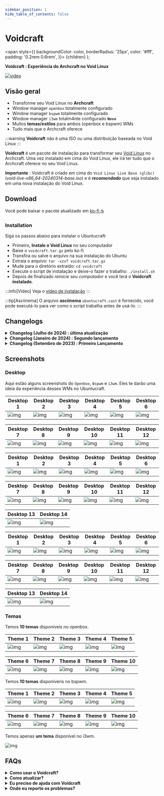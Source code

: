 ```yaml
---
sidebar_position: 1
hide_table_of_contents: false
---
```


# Voidcraft

<!-- Theme ---------------------------------------- -->
<!-- Tabs -->

<!-- Badges -->
  <span
    style={{
      backgroundColor: color,
      borderRadius: '25px',
      color: '#fff',
      padding: '0.2rem 0.6rem',
    }}>
    {children}
  </span>
);

<!-- Adicione suas coisas a partir daqui -------------------- -->

**Voidcraft : Experiência do Archcraft no Void Linux**

[![video](https://raw.githubusercontent.com/archcraft-os/misc-files/main/archcraftify/voidcraft/main.gif)](https://youtu.be/dd0bCn5Mt2E)

## Visão geral

- Transforme seu Void Linux no **Archcraft**
- Window manager `openbox` totalmente configurado
- Window manager `bspwm` totalmente configurado
- Window manager `i3wm` totalm4nte configurado **`Novo`**
- Muitos **temas/estilos** para ambos (openbox e bspwm) WMs
- Tudo mais que o Archcraft oferece

:::warning
**Voidcraft** não é uma ISO ou uma distribuição baseada no Void Linux
:::

**Voidcraft** é um pacote de instalação para transformar seu [Void Linux](https://voidlinux.org/) no Archcraft. Uma vez instalado em cima do Void Linux, ele irá ter tudo que o Archcraft oferece no seu Void Linux.

**Importante** : Voidcraft é criado em cima do `Void Linux Live Base (glibc)`(_void-live-x86_64-20240314-base.iso_) e é ***recomendado*** que seja instalado em uma nova instalação do Void Linux.

<!-- Download ------------------------------------- -->

## Download

Você pode baixar o pacote atualizado em <Highlight color="#50545b"><a href="https://ko-fi.com/s/94be658a0f" target="_blank">ko-fi ☕</a></Highlight>

### Installation

Siga os passos abaixo para instalar o Ubuntucraft:

- Primeiro, **Instale o Void Linux** no seu computador
- Baixe o `voidcraft.tar.gz` pelo ko-fi
- Transfira ou salve o arquivo na sua instalação do Ubuntu
- Extraia o arquivo: `tar -xzvf voidcraft.tar.gz`
- Mude para o diretório extraído: `cd voidcraft`
- Execute o script de instalação e deixe-o fazer o trabalho: `./install.sh`
- Depois de finalizado _reinicie seu computador_ e você terá o **Voidcraft instalado**.

:::info[Video]
Veja o [vídeo de instalação](https://youtu.be/dd0bCn5Mt2E)
:::

:::tip[Asciinema]
O arquivo **asciinema** `ubuntucraft.cast` é fornecido, você pode executá-lo para ver como o script trabalha antes de usá-lo.
:::

<!-- Changelogs ----------------------------------- -->

## Changelogs

<details>
<summary><b>Changelog (Julho de 2024) : última atualização</b></summary>

**Data** : `6 de julho de 2024`

- Adicionado `qt6ct` e sua configuração
- Adicionado o módulo de Bateria vazia se usado no desktop
- Atualizados os scripts relacionados a screenshots, cores dinãmicas para seleção de borda
- Atualizados os scripts do tint2 para bateria e brilho
- Atualizada as configurações da `polybar`, recarregamentos nas mudanças de tela
- Corrigidos alguns pipemenus para `openbox`
- Correção de bugs, etc

</details>

<details>
<summary><b>Changelog (Janeiro de 2024) : Segundo lançamento</b></summary>

**Data** : `16 de janeiro de 2024`

- Adicionado o window manager `i3wm`
- Configuração do alacritty migrada para `toml`
- Scripts relacionados ao alacritty atualizados
- Atualizadoa as configurações da `polybar`, problema da fonte e adicionado modulos para `bandeja`
- Corrigido alguns pipemenus para o `openbox`
- Adicionado uma configuração melhor para multi-monitor no `bspwm`
- Correção de bugs, etc
 
</details>

<details>
<summary><b>Changelog (Setembro de 2023) : Primeiro Lançamento</b></summary>

**Data** : `15 de setembro de 2023`

- Voidcraft Lançado

</details>

<!-- Screenshots ---------------------------------- -->

## Screenshots

### Desktop

Aqui estão alguns screenshots do `Openbox`, `Bspwm` e `i3wm`. Eles te darão uma ideia da experiência desses WMs no Ubuntucraft.

<Tabs>

<TabItem value="wm_1" label="Openbox" default>

|Desktop 1|Desktop 2|Desktop 3|Desktop 4|Desktop 5|Desktop 6|
|---|---|---|---|---|---|
|![img](https://raw.githubusercontent.com/archcraft-os/misc-files/main/archcraftify/voidcraft/openbox/desktop/desktop_1.png)|![img](https://raw.githubusercontent.com/archcraft-os/misc-files/main/archcraftify/voidcraft/openbox/desktop/desktop_2.png)|![img](https://raw.githubusercontent.com/archcraft-os/misc-files/main/archcraftify/voidcraft/openbox/desktop/desktop_3.png)|![img](https://raw.githubusercontent.com/archcraft-os/misc-files/main/archcraftify/voidcraft/openbox/desktop/desktop_4.png)|![img](https://raw.githubusercontent.com/archcraft-os/misc-files/main/archcraftify/voidcraft/openbox/desktop/desktop_5.png)|![img](https://raw.githubusercontent.com/archcraft-os/misc-files/main/archcraftify/voidcraft/openbox/desktop/desktop_6.png)|

|Desktop 7|Desktop 8|Desktop 9|Desktop 10|Desktop 11|Desktop 12|
|---|---|---|---|---|---|
|![img](https://raw.githubusercontent.com/archcraft-os/misc-files/main/archcraftify/voidcraft/openbox/desktop/desktop_7.png)|![img](https://raw.githubusercontent.com/archcraft-os/misc-files/main/archcraftify/voidcraft/openbox/desktop/desktop_8.png)|![img](https://raw.githubusercontent.com/archcraft-os/misc-files/main/archcraftify/voidcraft/openbox/desktop/desktop_9.png)|![img](https://raw.githubusercontent.com/archcraft-os/misc-files/main/archcraftify/voidcraft/openbox/desktop/desktop_10.png)|![img](https://raw.githubusercontent.com/archcraft-os/misc-files/main/archcraftify/voidcraft/openbox/desktop/desktop_11.png)|![img](https://raw.githubusercontent.com/archcraft-os/misc-files/main/archcraftify/voidcraft/openbox/desktop/desktop_12.png)|

</TabItem>

<TabItem value="wm_2" label="Bspwm" default>

|Desktop 1|Desktop 2|Desktop 3|Desktop 4|Desktop 5|Desktop 6|
|---|---|---|---|---|---|
|![img](https://raw.githubusercontent.com/archcraft-os/misc-files/main/archcraftify/voidcraft/bspwm/desktop/desktop_1.png)|![img](https://raw.githubusercontent.com/archcraft-os/misc-files/main/archcraftify/voidcraft/bspwm/desktop/desktop_2.png)|![img](https://raw.githubusercontent.com/archcraft-os/misc-files/main/archcraftify/voidcraft/bspwm/desktop/desktop_3.png)|![img](https://raw.githubusercontent.com/archcraft-os/misc-files/main/archcraftify/voidcraft/bspwm/desktop/desktop_4.png)|![img](https://raw.githubusercontent.com/archcraft-os/misc-files/main/archcraftify/voidcraft/bspwm/desktop/desktop_5.png)|![img](https://raw.githubusercontent.com/archcraft-os/misc-files/main/archcraftify/voidcraft/bspwm/desktop/desktop_6.png)|

|Desktop 7|Desktop 8|Desktop 9|Desktop 10|Desktop 11|Desktop 12|
|---|---|---|---|---|---|
|![img](https://raw.githubusercontent.com/archcraft-os/misc-files/main/archcraftify/voidcraft/bspwm/desktop/desktop_7.png)|![img](https://raw.githubusercontent.com/archcraft-os/misc-files/main/archcraftify/voidcraft/bspwm/desktop/desktop_8.png)|![img](https://raw.githubusercontent.com/archcraft-os/misc-files/main/archcraftify/voidcraft/bspwm/desktop/desktop_9.png)|![img](https://raw.githubusercontent.com/archcraft-os/misc-files/main/archcraftify/voidcraft/bspwm/desktop/desktop_10.png)|![img](https://raw.githubusercontent.com/archcraft-os/misc-files/main/archcraftify/voidcraft/bspwm/desktop/desktop_11.png)|![img](https://raw.githubusercontent.com/archcraft-os/misc-files/main/archcraftify/voidcraft/bspwm/desktop/desktop_12.png)|

|Desktop 13|Desktop 14|
|---|---|
|![img](https://raw.githubusercontent.com/archcraft-os/misc-files/main/archcraftify/voidcraft/bspwm/desktop/desktop_13.png)|![img](https://raw.githubusercontent.com/archcraft-os/misc-files/main/archcraftify/voidcraft/bspwm/desktop/desktop_14.png)|

</TabItem>

<TabItem value="wm_3" label="i3wm" default>

|Desktop 1|Desktop 2|Desktop 3|Desktop 4|Desktop 5|Desktop 6|
|---|---|---|---|---|---|
|![img](https://raw.githubusercontent.com/archcraft-os/misc-files/main/archcraftify/voidcraft/i3wm/desktop/desktop_1.png)|![img](https://raw.githubusercontent.com/archcraft-os/misc-files/main/archcraftify/voidcraft/i3wm/desktop/desktop_2.png)|![img](https://raw.githubusercontent.com/archcraft-os/misc-files/main/archcraftify/voidcraft/i3wm/desktop/desktop_3.png)|![img](https://raw.githubusercontent.com/archcraft-os/misc-files/main/archcraftify/voidcraft/i3wm/desktop/desktop_4.png)|![img](https://raw.githubusercontent.com/archcraft-os/misc-files/main/archcraftify/voidcraft/i3wm/desktop/desktop_5.png)|![img](https://raw.githubusercontent.com/archcraft-os/misc-files/main/archcraftify/voidcraft/i3wm/desktop/desktop_6.png)|

|Desktop 7|Desktop 8|Desktop 9|Desktop 10|Desktop 11|Desktop 12|
|---|---|---|---|---|---|
|![img](https://raw.githubusercontent.com/archcraft-os/misc-files/main/archcraftify/voidcraft/i3wm/desktop/desktop_7.png)|![img](https://raw.githubusercontent.com/archcraft-os/misc-files/main/archcraftify/voidcraft/i3wm/desktop/desktop_8.png)|![img](https://raw.githubusercontent.com/archcraft-os/misc-files/main/archcraftify/voidcraft/i3wm/desktop/desktop_9.png)|![img](https://raw.githubusercontent.com/archcraft-os/misc-files/main/archcraftify/voidcraft/i3wm/desktop/desktop_10.png)|![img](https://raw.githubusercontent.com/archcraft-os/misc-files/main/archcraftify/voidcraft/i3wm/desktop/desktop_11.png)|![img](https://raw.githubusercontent.com/archcraft-os/misc-files/main/archcraftify/voidcraft/i3wm/desktop/desktop_12.png)|

|Desktop 13|Desktop 14|
|---|---|
|![img](https://raw.githubusercontent.com/archcraft-os/misc-files/main/archcraftify/voidcraft/i3wm/desktop/desktop_13.png)|![img](https://raw.githubusercontent.com/archcraft-os/misc-files/main/archcraftify/voidcraft/i3wm/desktop/desktop_14.png)|

</TabItem>

</Tabs>

### Temas

<Tabs>

<TabItem value="wm_1" label="Openbox" default>

Temos **10 temas** disponíveis no openbox.

|Theme 1|Theme 2|Theme 3|Theme 4|Theme 5|
|---|---|---|---|---|
|![img](https://raw.githubusercontent.com/archcraft-os/misc-files/main/archcraftify/voidcraft/openbox/themes/theme_1.png)|![img](https://raw.githubusercontent.com/archcraft-os/misc-files/main/archcraftify/voidcraft/openbox/themes/theme_2.png)|![img](https://raw.githubusercontent.com/archcraft-os/misc-files/main/archcraftify/voidcraft/openbox/themes/theme_3.png)|![img](https://raw.githubusercontent.com/archcraft-os/misc-files/main/archcraftify/voidcraft/openbox/themes/theme_4.png)|![img](https://raw.githubusercontent.com/archcraft-os/misc-files/main/archcraftify/voidcraft/openbox/themes/theme_5.png)|

|Theme 6|Theme 7|Theme 8|Theme 9|Theme 10|
|---|---|---|---|---|
|![img](https://raw.githubusercontent.com/archcraft-os/misc-files/main/archcraftify/voidcraft/openbox/themes/theme_6.png)|![img](https://raw.githubusercontent.com/archcraft-os/misc-files/main/archcraftify/voidcraft/openbox/themes/theme_7.png)|![img](https://raw.githubusercontent.com/archcraft-os/misc-files/main/archcraftify/voidcraft/openbox/themes/theme_8.png)|![img](https://raw.githubusercontent.com/archcraft-os/misc-files/main/archcraftify/voidcraft/openbox/themes/theme_9.png)|![img](https://raw.githubusercontent.com/archcraft-os/misc-files/main/archcraftify/voidcraft/openbox/themes/theme_10.png)|

</TabItem>

<TabItem value="wm_2" label="Bspwm" default>

Temos **10 temas** disponíveris no bspwm.

|Theme 1|Theme 2|Theme 3|Theme 4|Theme 5|
|---|---|---|---|---|
|![img](https://raw.githubusercontent.com/archcraft-os/misc-files/main/archcraftify/voidcraft/bspwm/themes/theme_1.png)|![img](https://raw.githubusercontent.com/archcraft-os/misc-files/main/archcraftify/voidcraft/bspwm/themes/theme_2.png)|![img](https://raw.githubusercontent.com/archcraft-os/misc-files/main/archcraftify/voidcraft/bspwm/themes/theme_3.png)|![img](https://raw.githubusercontent.com/archcraft-os/misc-files/main/archcraftify/voidcraft/bspwm/themes/theme_4.png)|![img](https://raw.githubusercontent.com/archcraft-os/misc-files/main/archcraftify/voidcraft/bspwm/themes/theme_5.png)|

|Theme 6|Theme 7|Theme 8|Theme 9|Theme 10|
|---|---|---|---|---|
|![img](https://raw.githubusercontent.com/archcraft-os/misc-files/main/archcraftify/voidcraft/bspwm/themes/theme_6.png)|![img](https://raw.githubusercontent.com/archcraft-os/misc-files/main/archcraftify/voidcraft/bspwm/themes/theme_7.png)|![img](https://raw.githubusercontent.com/archcraft-os/misc-files/main/archcraftify/voidcraft/bspwm/themes/theme_8.png)|![img](https://raw.githubusercontent.com/archcraft-os/misc-files/main/archcraftify/voidcraft/bspwm/themes/theme_9.png)|![img](https://raw.githubusercontent.com/archcraft-os/misc-files/main/archcraftify/voidcraft/bspwm/themes/theme_10.png)|

</TabItem>

<TabItem value="wm_3" label="i3wm" default>

Temos apenas **um tema** disponível no i3wm.

![img](https://raw.githubusercontent.com/archcraft-os/misc-files/main/archcraftify/voidcraft/i3wm/desktop/desktop_1.png)

</TabItem>
</Tabs>

<!-- FAQs ----------------------------------------- -->

## FAQs

<details>
<summary><b>Como usar o Voidcraft?</b></summary>

Para qualquer ajuda com Configurações e Atalhos de Teclado, Visite a págia do window manager respectivo.

**Openbox :** [`Aqui`](/docs/window-managers/stacking-wm/openbox) <br/>
**Bspwm :** [`Aqui`](/docs/window-managers/tiling-wm/bspwm) <br/>
**i3wm :** [`Aqui`](/docs/window-managers/tiling-wm/i3wm)

</details>

<details>
<summary><b>Como atualizar?</b></summary>

Siga os passos abaixo para atualizar (ou baixar novamente os arquivos):
- Faça login na sua conta do Ko-fi
- Vá até o seu `Histórico de Pagamentos Ko-fi`
- Selecione as compras que você fez
- Clique em `Ver Detalhes`
- Depois clique em `Ver conteúdo` para baixar os arquivos atualizados.

</details>

<details>
<summary><b>Eu preciso de ajuda com Voidcraft</b></summary>

Os melhores lugares para conseguir ajuda rápida são **Comunidades Archcraft**. Então junte-se à elas e peça por ajuda. Os links estão no rodapé dessa wiki.

Caso você tenha algum problema com isso, mande-me um e-mail **adi1090x@gmail.com** e sinta-se à vontade para pedir ajuda.

</details>

<details>
<summary><b>Onde eu reporto os problemas?</b></summary>

Caso você encontre algun bug e queira reportá-lo, abra uma issue no [Github](https://github.com/archcraft-os/voidcraft/issues)

</details>
